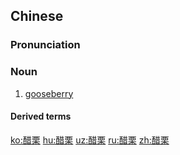 ==Chinese==
{{zh-forms}}

===Pronunciation===
{{zh-pron
|m=cùlì
|c=cou3 leot6
|cat=n
}}

===Noun===
{{zh-noun}}

# [[gooseberry]]

====Derived terms====
{{zh-der|黑醋栗}}

{{zh-cat|Fruits}}

[[ko:醋栗]]
[[hu:醋栗]]
[[uz:醋栗]]
[[ru:醋栗]]
[[zh:醋栗]]